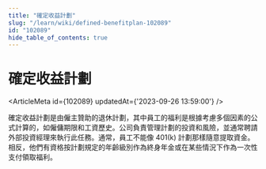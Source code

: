```yaml
---
title: "確定收益計劃"
slug: "/learn/wiki/defined-benefitplan-102089"
id: "102089"
hide_table_of_contents: true
---
```



# 確定收益計劃

<ArticleMeta id={102089} updatedAt={'2023-09-26 13:59:00'} />
<div className='border-solid border-b border-t-0 my-4 border-[var(--ifm-color-gray-300)]' />

確定收益計劃是由僱主贊助的退休計劃，其中員工的福利是根據考慮多個因素的公式計算的，如僱傭期限和工資歷史。公司負責管理計劃的投資和風險，並通常聘請外部投資經理來執行此任務。通常，員工不能像 401(k) 計劃那樣隨意提取資金。相反，他們有資格按計劃規定的年齡級別作為終身年金或在某些情況下作為一次性支付領取福利。
